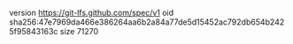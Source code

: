 version https://git-lfs.github.com/spec/v1
oid sha256:47e7969da466e386264aa6b2a84a77de5d15452ac792db654b2425f95843163c
size 71270
